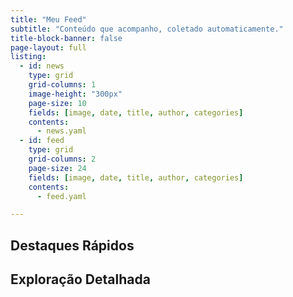 ```yaml
---
title: "Meu Feed"
subtitle: "Conteúdo que acompanho, coletado automaticamente."
title-block-banner: false
page-layout: full
listing:
  - id: news
    type: grid
    grid-columns: 1
    image-height: "300px"
    page-size: 10
    fields: [image, date, title, author, categories]
    contents: 
      - news.yaml
  - id: feed
    type: grid
    grid-columns: 2
    page-size: 24
    fields: [image, date, title, author, categories]
    contents: 
      - feed.yaml

---
```

::: {.grid}

::: {.g-col-12 .g-col-md-4}
## Destaques Rápidos
:::{#news}
:::
:::

::: {.g-col-12 .g-col-md-8}
## Exploração Detalhada
:::{#feed}
:::
:::

:::
